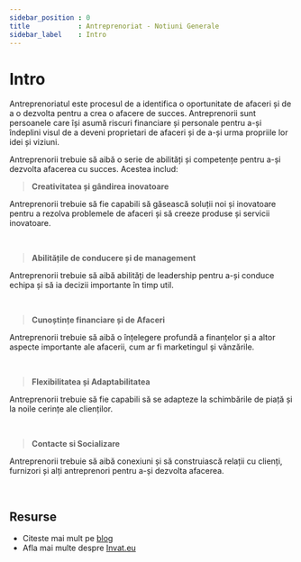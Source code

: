 ```yaml
---
sidebar_position : 0
title            : Antreprenoriat - Notiuni Generale
sidebar_label    : Intro
---
```


# Intro

Antreprenoriatul este procesul de a identifica o oportunitate de afaceri și de a o dezvolta pentru a crea o afacere de succes. 
Antreprenorii sunt persoanele care își asumă riscuri financiare și personale pentru a-și îndeplini visul de a deveni proprietari de afaceri și de a-și urma propriile lor idei și viziuni.

Antreprenorii trebuie să aibă o serie de abilități și competențe pentru a-și dezvolta afacerea cu succes. Acestea includ:

> **Creativitatea și gândirea inovatoare**

Antreprenorii trebuie să fie capabili să găsească soluții noi și inovatoare pentru a rezolva problemele de afaceri și să creeze produse și servicii inovatoare.

<br />

> **Abilitățile de conducere și de management** 

Antreprenorii trebuie să aibă abilități de leadership pentru a-și conduce echipa și să ia decizii importante în timp util.

<br />

> **Cunoștințe financiare și de Afaceri**

Antreprenorii trebuie să aibă o înțelegere profundă a finanțelor și a altor aspecte importante ale afacerii, cum ar fi marketingul și vânzările.

<br />

> **Flexibilitatea și Adaptabilitatea** 

Antreprenorii trebuie să fie capabili să se adapteze la schimbările de piață și la noile cerințe ale clienților.

<br />

> **Contacte si Socializare**

Antreprenorii trebuie să aibă conexiuni și să construiască relații cu clienți, furnizori și alți antreprenori pentru a-și dezvolta afacerea.

<br />

## Resurse

- Citeste mai mult pe [blog](https://www.blog.invat.eu/)
- Afla mai multe despre [Invat.eu](/intro) 
